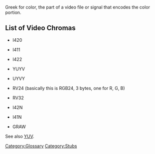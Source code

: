 Greek for color, the part of a video file or signal that encodes the color portion.

== List of Video Chromas ==

* I420

* I411

* I422

* YUYV

* UYVY

* RV24 (basically this is RGB24, 3 bytes, one for R, G, B)

* RV32

* I42N

* I41N

* GRAW

See also [[YUV]].

[[Category:Glossary]]
[[Category:Stubs]]